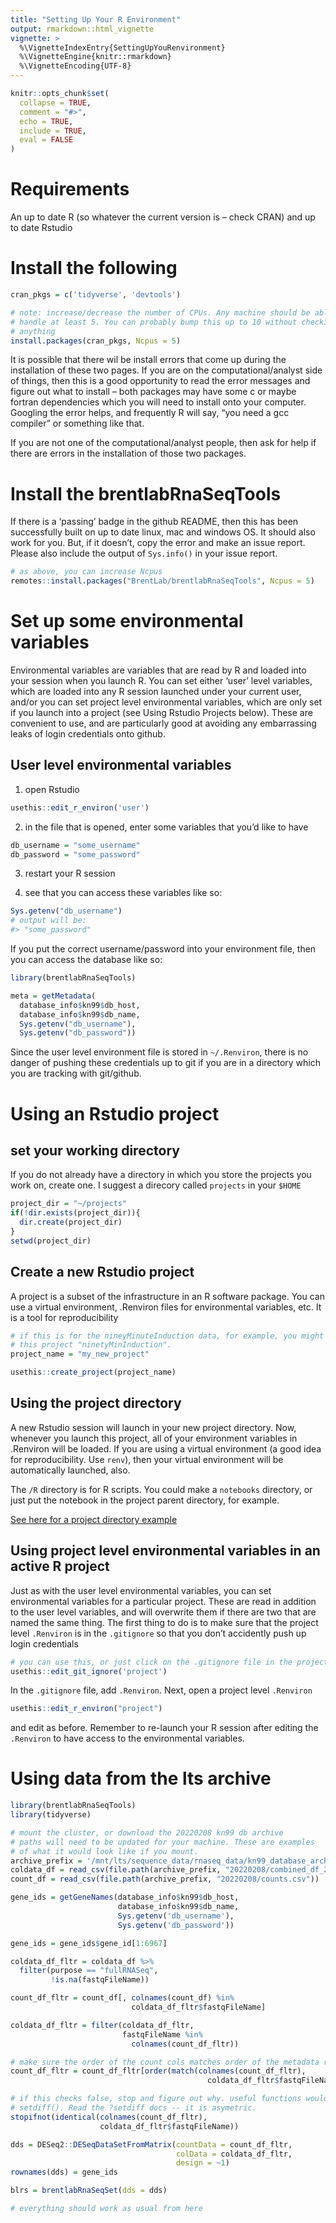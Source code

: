 ```yaml
---
title: "Setting Up Your R Environment"
output: rmarkdown::html_vignette
vignette: >
  %\VignetteIndexEntry{SettingUpYouRenvironment}
  %\VignetteEngine{knitr::rmarkdown}
  %\VignetteEncoding{UTF-8}
---
```


```r
knitr::opts_chunk$set(
  collapse = TRUE,
  comment = "#>",
  echo = TRUE,
  include = TRUE,
  eval = FALSE
)
```

# Requirements

An up to date R (so whatever the current version is -- check CRAN) and up to 
date Rstudio

# Install the following

```r

cran_pkgs = c('tidyverse', 'devtools')

# note: increase/decrease the number of CPUs. Any machine should be able to 
# handle at least 5. You can probably bump this up to 10 without checking
# anything
install.packages(cran_pkgs, Ncpus = 5)

```

It is possible that there wil be install errors that come up during the 
installation of these two pages. If you are on the computational/analyst side 
of things, then this is a good opportunity to read the error messages and figure 
out what to install -- both packages may have some c or maybe fortran 
dependencies which you will need to install onto your computer. Googling the 
error helps, and frequently R will say, "you need a gcc compiler" or something 
like that.  

If you are not one of the computational/analyst people, then ask for help if 
there are errors in the installation of those two packages. 

# Install the brentlabRnaSeqTools

If there is a 'passing' badge in the github README, then this has been 
successfully built on up to date linux, mac and windows OS. It should also work 
for you. But, if it doesn't, copy the error and make an issue report. Please 
also include the output of `Sys.info()` in your issue report.

```r
# as above, you can increase Ncpus
remotes::install.packages("BrentLab/brentlabRnaSeqTools", Ncpus = 5)
```

# Set up some environmental variables

Environmental variables are variables that are read by R and loaded into your 
session when you launch R. You can set either 'user' level variables, which are 
loaded into any R session launched under your current user, and/or you can 
set project level environmental variables, which are only set if you launch into 
a project (see Using Rstudio Projects below). These are convenient to use, and 
are particularly good at avoiding any embarrassing leaks of login credentials 
onto github.  

## User level environmental variables

1. open Rstudio

```r
usethis::edit_r_environ('user')
```

2. in the file that is opened, enter some variables that you'd like to have

```r
db_username = "some_username"
db_password = "some_password"
```

3. restart your R session

4. see that you can access these variables like so:

```r
Sys.getenv("db_username")
# output will be:
#> "some_password"
```

If you put the correct username/password into your environment file, then you 
can access the database like so:

```r
library(brentlabRnaSeqTools)

meta = getMetadata(
  database_info$kn99$db_host,
  database_info$kn99$db_name,
  Sys.getenv("db_username"),
  Sys.getenv("db_password"))

```

Since the user level environment file is stored in `~/.Renviron`, there is 
no danger of pushing these credentials up to git if you are in a directory which 
you are tracking with git/github.

# Using an Rstudio project

## set your working directory

If you do not already have a directory in which you store the projects you work 
on, create one. I suggest a direcory called `projects` in your `$HOME`

```r
project_dir = "~/projects"
if(!dir.exists(project_dir)){
  dir.create(project_dir)
}
setwd(project_dir)
```

## Create a new Rstudio project

A project is a subset of the infrastructure in an R software package. You can use 
a virtual environment, .Renviron files for environmental variables, etc. It is a 
tool for reproducibility

```r
# if this is for the nineyMinuteInduction data, for example, you might call 
# this project "ninetyMinInduction".
project_name = "my_new_project"

usethis::create_project(project_name)
```

## Using the project directory

A new Rstudio session will launch in your new project directory. Now, whenever 
you launch this project, all of your environment variables in .Renviron will be 
loaded. If you are using a virtual environment (a good idea for reproducibility. 
Use `renv`), then your virtual environment will be automatically launched, also.  

The `/R` directory is for R scripts. You could make a `notebooks` directory, or 
just put the notebook in the project parent directory, for example.

[See here for a project directory example](https://github.com/cmatKhan/eds1_mimic_cc)

## Using project level environmental variables in an active R project

Just as with the user level environmental variables, you can set environmental 
variables for a particular project. These are read in addition to the 
user level variables, and will overwrite them if there are two that are named 
the same thing. The first thing to do is to make sure that the project level 
`.Renviron` is in the `.gitignore` so that you don't accidently push up login 
credentials

```r
# you can use this, or just click on the .gitignore file in the project
usethis::edit_git_ignore('project')
```

In the `.gitignore` file, add `.Renviron`. Next, open a project level `.Renviron`

```r
usethis::edit_r_environ("project")
```

and edit as before. Remember to re-launch your R session after editing the 
`.Renviron` to have access to the environmental variables.

# Using data from the lts archive

```r
library(brentlabRnaSeqTools)
library(tidyverse)

# mount the cluster, or download the 20220208 kn99 db archive
# paths will need to be updated for your machine. These are examples
# of what it would look like if you mount.
archive_prefix = '/mnt/lts/sequence_data/rnaseq_data/kn99_database_archive'
coldata_df = read_csv(file.path(archive_prefix, "20220208/combined_df_20220208.csv"))
count_df = read_csv(file.path(archive_prefix, "20220208/counts.csv"))

gene_ids = getGeneNames(database_info$kn99$db_host,
                        database_info$kn99$db_name,
                        Sys.getenv('db_username'),
                        Sys.getenv('db_password'))

gene_ids = gene_ids$gene_id[1:6967]

coldata_df_fltr = coldata_df %>%
  filter(purpose == "fullRNASeq",
         !is.na(fastqFileName))

count_df_fltr = count_df[, colnames(count_df) %in% 
                           coldata_df_fltr$fastqFileName]

coldata_df_fltr = filter(coldata_df_fltr, 
                         fastqFileName %in% 
                           colnames(count_df_fltr))

# make sure the order of the count cols matches order of the metadata rows
count_df_fltr = count_df_fltr[order(match(colnames(count_df_fltr),
                                            coldata_df_fltr$fastqFileName))]

# if this checks false, stop and figure out why. useful functions would be 
# setdiff(). Read the ?setdiff docs -- it is asymetric.
stopifnot(identical(colnames(count_df_fltr), 
                    coldata_df_fltr$fastqFileName))

dds = DESeq2::DESeqDataSetFromMatrix(countData = count_df_fltr,
                                     colData = coldata_df_fltr, 
                                     design = ~1)
rownames(dds) = gene_ids

blrs = brentlabRnaSeqSet(dds = dds)

# everything should work as usual from here
```

